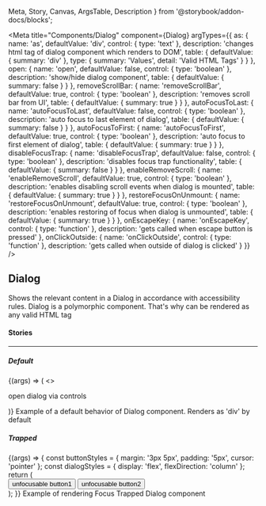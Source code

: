   Meta,
  Story,
  Canvas,
  ArgsTable,
  Description
} from '@storybook/addon-docs/blocks';

<Meta
  title="Components/Dialog"
  component={Dialog}
  argTypes={{
    as: {
      name: 'as',
      defaultValue: 'div',
      control: { type: 'text' },
      description: 'changes html tag of dialog component which renders to DOM',
      table: {
        defaultValue: { summary: 'div' },
        type: { summary: 'Values', detail: 'Valid HTML Tags' }
      }
    },
    open: {
      name: 'open',
      defaultValue: false,
      control: { type: 'boolean' },
      description: 'show/hide dialog component',
      table: { defaultValue: { summary: false } }
    },
    removeScrollBar: {
      name: 'removeScrollBar',
      defaultValue: true,
      control: { type: 'boolean' },
      description: 'removes scroll bar from UI',
      table: { defaultValue: { summary: true } }
    },
    autoFocusToLast: {
      name: 'autoFocusToLast',
      defaultValue: false,
      control: { type: 'boolean' },
      description: 'auto focus to last element of dialog',
      table: { defaultValue: { summary: false } }
    },
    autoFocusToFirst: {
      name: 'autoFocusToFirst',
      defaultValue: true,
      control: { type: 'boolean' },
      description: 'auto focus to first element of dialog',
      table: { defaultValue: { summary: true } }
    },
    disableFocusTrap: {
      name: 'disableFocusTrap',
      defaultValue: false,
      control: { type: 'boolean' },
      description: 'disables focus trap functionality',
      table: { defaultValue: { summary: false } }
    },
    enableRemoveScroll: {
      name: 'enableRemoveScroll',
      defaultValue: true,
      control: { type: 'boolean' },
      description: 'enables disabling scroll events when dialog is mounted',
      table: { defaultValue: { summary: true } }
    },
    restoreFocusOnUnmount: {
      name: 'restoreFocusOnUnmount',
      defaultValue: true,
      control: { type: 'boolean' },
      description: 'enables restoring of focus when dialog is unmounted',
      table: { defaultValue: { summary: true } }
    },
    onEscapeKey: {
      name: 'onEscapeKey',
      control: { type: 'function' },
      description: 'gets called when escape button is pressed'
    },
    onClickOutside: {
      name: 'onClickOutside',
      control: { type: 'function' },
      description: 'gets called when outside of dialog is clicked'
    }
  }}
/>

## Dialog

<p
  style={{
    color: 'white',
    padding: '10px',
    fontWeight: 'bold',
    borderRadius: '4px',
    backgroundColor: '#1B5193'
  }}
>
  Shows the relevant content in a Dialog in accordance with accessibility rules.
  Dialog is a polymorphic component. That's why can be rendered as any valid
  HTML tag
</p>

#### Stories

<hr />

##### Default

<Canvas>
  <Story name="Default" inline={false}>
    {(args) => (
      <>
        <p>open dialog via controls</p>
        <Dialog {...args}>I am a dialog</Dialog>
      </>
    )}
  </Story>
</Canvas>

<Description story="Default">
  Example of a default behavior of Dialog component. Renders as 'div' by default
</Description>

<ArgsTable story="Default" />

##### Trapped

<Canvas>
  <Story name="Trapped" inline={false}>
    {(args) => {
      const buttonStyles = {
        margin: '3px 5px',
        padding: '5px',
        cursor: 'pointer'
      };
      const dialogStyles = {
        display: 'flex',
        flexDirection: 'column'
      };
      return (
        <div style={{ minHeight: '150vh' }}>
          <button style={buttonStyles}>unfocusable button1</button>
          <button style={buttonStyles}>unfocusable button2</button>
          <Dialog {...args} style={dialogStyles}>
            <p>focusing with tab should not leave the dialog!</p>
            <button style={buttonStyles}>should be auto focused</button>
            <button style={buttonStyles}>second button</button>
            <button style={buttonStyles}>third button</button>
          </Dialog>
        </div>
      );
    }}
  </Story>
</Canvas>

<Description story="Trapped">
  Example of rendering Focus Trapped Dialog component
</Description>

<ArgsTable story="Trapped" />
